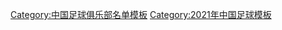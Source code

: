 {{Football squad with groups
|name=2021年中超分类名单天津津门虎
|bgcolor=#FFFFFF
|bordercolor=#4169E1
|textcolor=#801DAE
|title=[[天津津门虎足球俱乐部|<span style="color:#801DAE">天津津门虎</span>]] — [[2021年中国足球超级联赛|<span style="color:#801DAE">2021年</span>]][[中国足球超级联赛|<span style="color:#801DAE">中超联赛第 12 名</span>]]
|group1=全年参赛球员
|list1=<div>
{{Football squad2 player|no=2|name=[[王政豪]]}}
{{Football squad2 player|no=3|name=[[李松益]]}}
{{Football squad2 player|no=5|name=[[邱添一]]}}
{{Football squad2 player|no=6|name=[[高嘉润]]}}
{{Football squad2 player|no=7|name=[[周通]]}}
{{Football squad2 player|no=8|name=[[赵英杰]]}}
{{Football squad2 player|no=11|name=[[谢维军]]}}
{{Football squad2 player|no=12|name=''球队支持者''}}
{{Football squad2 player|no=14|name=[[兰菁轩]]}}
{{Football squad2 player|no=15|name=[[杨万顺]]}}
{{Football squad2 player|no=16|name=[[李想 (足球俱乐部)|李想]]}}
{{Football squad2 player|no=17|name={{flagicon|FRA}} {{flagicon|DRC}} {{link-en|儒勒·伊洛基|Jules Iloki|-{zh-hans:伊洛基;zh-hk:伊洛基}-}}}}
{{Football squad2 player|no=19|name=[[白岳峰]]}}
{{Football squad2 player|no=22|name=[[方镜淇]]}}
{{Football squad2 player|no=23|name=[[钱宇淼]]}}
{{Football squad2 player|no=24|name=[[朴韬宇]]}}
{{Football squad2 player|no=25|name=[[胡皓然]]}}
{{Football squad2 player|no=27|name=[[滕尚坤]]}}
{{Football squad2 player|no=28|name=[[谭望嵩]]}}
{{Football squad2 player|no=29|name=[[巴顿 (足球运动员)|巴顿]]}}
{{Football squad2 player|no=30|name=[[樊旭洋]]}}
{{Football squad2 player|no=31|name=[[陈科睿]]}}
{{Football squad2 player|no=32|name=[[苏缘杰]]}}
{{Football squad2 player|no=33|name=[[宋岳 (足球运动员)|宋岳]]}}
{{Football squad2 player|no=37|name=[[杨梓豪]]}}
{{Football squad2 player|no=39|name=[[丛震]]}}
{{Football squad2 player|no=44|name={{flagicon|HUN}} [[卡达尔·陶马什|-{zh-hans:卡达尔;zh-hk:卡達爾}-]]}}
</div>
|group2=夏季转入球员
|list2=<div>
{{Football squad2 player|no=4|name={{link-en|李浩然|Li Haoran (footballer, born 1999)}}}}
{{Football squad2 player|no=10|name={{flagicon|NED}} {{flagicon|SRB}} {{link-en|马尔科·韦因诺维奇|Marko Vejinović|-{zh-hans:韦因诺维奇;zh-hk:韦因诺维奇}-}}}}
{{Football squad2 player|no=12|name={{flagicon|BRA}} [[马尼奥·克鲁斯|-{zh-hans:克鲁斯;zh-hk:克鲁斯}-]]}}
{{Football squad2 player|no=20|name=[[王嘉楠]]}}
{{Football squad2 player|no=21|name=[[金洋洋]]}}
{{Football squad2 player|no=40|name=[[石炎]]}}
</div>
|group3=夏季转出球员
|list3=<div>
{{Football squad2 player|no=13|name=[[周其明]]}}
{{Football squad2 player|no=35|name=[[聂涛]]}}
{{Football squad2 player|no=36|name=[[杨立春]]}}
{{Football squad2 player|no=38|name=[[孙梓轩]]}}
</div>
|group4=主教练
|list4=[[于根伟]]
}}
<noinclude>
{{DEFAULTSORT:Tianjin Jinmen Tiger F.C. Squad 2021}}
[[Category:中国足球俱乐部名单模板]]
[[Category:2021年中国足球模板]]
</noinclude>